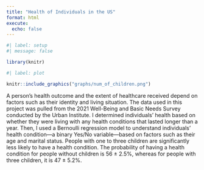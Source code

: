 ```yaml
---
title: "Health of Individuals in the US"
format: html
execute:
  echo: false
---
```


```r
#| label: setup
#| message: false

library(knitr)
```

```r
#| label: plot

knitr::include_graphics("graphs/num_of_children.png")
```

A person's health outcome and the extent of healthcare received depend on factors such as their identity and living situation. The data used in this project was pulled from the 2021 Well-Being and Basic Needs Survey conducted by the Urban Institute. I determined individuals' health based on whether they were living with any health conditions that lasted longer than a year. Then, I used a Bernoulli regression model to understand individuals' health condition—a binary Yes/No variable—based on factors such as their age and marital status. People with one to three children are significantly less likely to have a health condition. The probability of having a health condition for people without children is 56 ± 2.5%, whereas for people with three children, it is 47 ± 5.2%.
